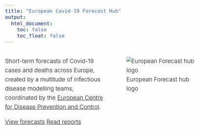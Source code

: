 ```yaml
---
title: "European Covid-19 Forecast Hub"
output:
  html_document:
    toc: false
    toc_float: false
---
```

<style>
body{
    font-size: 19px;
    line-height: 30px;
    font-weight: 300;
}

h1 {
  margin-bottom: 30px;
}
</style>

:::::: {.columns}

::: {.column width="48%"}

Short-term forecasts of Covid-19 cases and deaths across Europe, created by a multitude of infectious disease modelling teams, coordinated by the [European Centre for Disease Prevention and Control](https://www.ecdc.europa.eu/en).

<div>
<a class="btn btn-default bigButton forecasts" href="/visualisation.html" role="button">View forecasts</a>
<a class="btn btn-default bigButton reports" href="/reports.html" role="button">Read reports</a>
</div>

:::

::: {.column width="48%"}

![European Forecast hub logo](images/logo.svg)

:::

::::::
